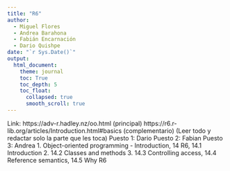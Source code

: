---
title: "R6"
author:
  - Miguel Flores
  - Andrea Barahona
  - Fabián Encarnación
  - Dario Quishpe
date: "`r Sys.Date()`"
output: 
  html_document:
    theme: journal
    toc: True
    toc_depth: 5
    toc_float:  
      collapsed: true     
      smooth_scroll: true
---

Link:
https://adv-r.hadley.nz/oo.html (principal)
https://r6.r-lib.org/articles/Introduction.html#basics (complementario)
(Leer todo y redactar solo la parte que les toca)
Puesto 1: Dario
Puesto 2: Fabian
Puesto 3: Andrea
1. Object-oriented programming - Introduction, 14 R6, 14.1 Introduction
2. 14.2 Classes and methods
3. 14.3 Controlling access, 14.4 Reference semantics, 14.5  Why R6
